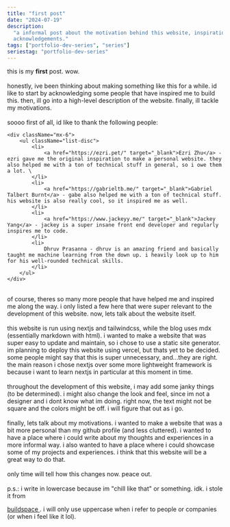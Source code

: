 ```yaml
---
title: "first post"
date: "2024-07-19"
description:
  "a informal post about the motivation behind this website, inspirations and
  acknowledgements."
tags: ["portfolio-dev-series", "series"]
seriestag: "portfolio-dev-series"
---
```


this is my **first** post. wow. \
\
honestly, ive been thinking about making something like this for a while. id
like to start by acknowledging some people that have inspired me to build this.
then, ill go into a high-level description of the website. finally, ill tackle
my motivations.\
\
soooo first of all, id like to thank the following people:

    <div className="mx-6">
        <ul className="list-disc">
            <li>
                <a href="https://ezri.pet/" target="_blank">Ezri Zhu</a> - ezri gave me the original inspiration to make a personal website. they also helped me with a ton of technical stuff in general, so i owe them a lot. \
            </li>
            <li>
                <a href="https://gabrieltb.me/" target="_blank">Gabriel Talbert Burnt</a> - gabe also helped me with a ton of technical stuff. his website is also really cool, so it inspired me as well.
            </li>
            <li>
                <a href="https://www.jackeyy.me/" target="_blank">Jackey Yang</a> - jackey is a super insane front end developer and regularly inspires me to code.
            </li>
            <li>
                Dhruv Prasanna - dhruv is an amazing friend and basically taught me machine learning from the down up. i heavily look up to him for his well-rounded technical skills.
            </li>
        </ul>
    </div>

\
of course, theres so many more people that have helped me and inspired me along
the way. i only listed a few here that were super relevant to the development of
this website. now, lets talk about the website itself. \
\
this website is run using nextjs and tailwindcss, while the blog uses mdx
(essentially markdown with html). i wanted to make a website that was super easy
to update and maintain, so i chose to use a static site generator. im planning
to deploy this website using vercel, but thats yet to be decided. some people
might say that this is super unnecessary, and...they are right. the main reason
i chose nextjs over some more lightweight framework is because i want to learn
nextjs in particular at this moment in time. \
\
throughout the development of this website, i may add some janky things (to be
determined). i might also change the look and feel, since im not a designer and
i dont know what im doing. right now, the text might not be square and the
colors might be off. i will figure that out as i go. \
\
finally, lets talk about my motivations. i wanted to make a website that was a
bit more personal than my github profile (and less cluttered). i wanted to have
a place where i could write about my thoughts and experiences in a more informal
way. i also wanted to have a place where i could showcase some of my projects
and experiences. i think that this website will be a great way to do that. \
\
only time will tell how this changes now. peace out. \
\
p.s.: i write in lowercase because im "chill like that" or something. idk. i
stole it from

<a href="https://sage.buildspace.so/" target="_blank">
  buildspace
</a>
. i will only use uppercase when i refer to people or companies (or when i feel
like it lol).
